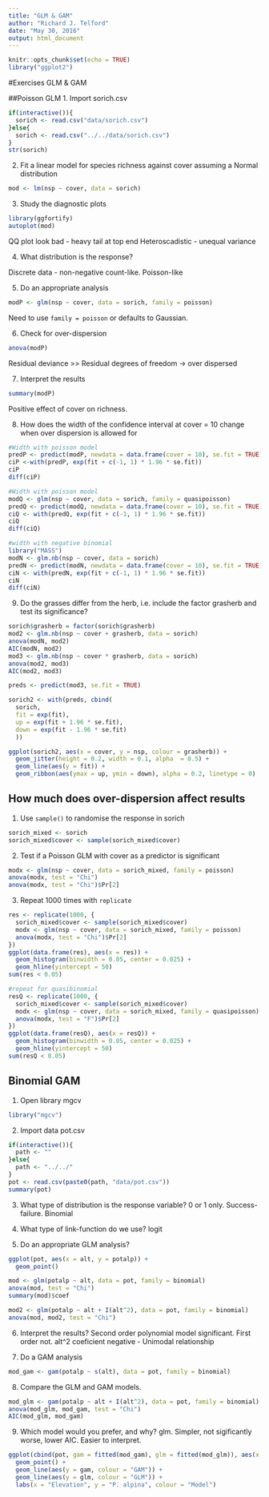 ```yaml
---
title: "GLM & GAM"
author: "Richard J. Telford"
date: "May 30, 2016"
output: html_document
---
```


```r
knitr::opts_chunk$set(echo = TRUE)
library("ggplot2")
```

#Exercises GLM & GAM

##Poisson GLM
1. Import sorich.csv
```r
if(interactive()){
  sorich <- read.csv("data/sorich.csv")
}else{
  sorich <- read.csv("../../data/sorich.csv")
}
str(sorich)
```

2. Fit a linear model for species richness against cover assuming a Normal distribution
```r
mod <- lm(nsp ~ cover, data = sorich)
```

3. Study the diagnostic plots
```r
library(ggfortify)
autoplot(mod)
```

QQ plot look bad - heavy tail at top end
Heteroscadistic - unequal variance

4. What distribution is the response?

Discrete data - non-negative count-like. Poisson-like 

5. Do an appropriate analysis
```r
modP <- glm(nsp ~ cover, data = sorich, family = poisson)
```
Need to use `family = poisson` or defaults to Gaussian.

6. Check for over-dispersion
```r
anova(modP)
```
Residual deviance >> Residual degrees of freedom -> over dispersed

7. Interpret the results
```r
summary(modP)
```
Positive effect of cover on richness.

8. How does the width of the confidence interval at cover = 10 change when over dispersion is allowed for
```r
#Width with poisson model
predP <- predict(modP, newdata = data.frame(cover = 10), se.fit = TRUE)
ciP <-with(predP, exp(fit + c(-1, 1) * 1.96 * se.fit))
ciP
diff(ciP)

#Width with poisson model
modQ <- glm(nsp ~ cover, data = sorich, family = quasipoisson)
predQ <- predict(modQ, newdata = data.frame(cover = 10), se.fit = TRUE)
ciQ <- with(predQ, exp(fit + c(-1, 1) * 1.96 * se.fit))
ciQ
diff(ciQ)

#width with negative binomial          
library("MASS") 
modN <- glm.nb(nsp ~ cover, data = sorich)
predN <- predict(modN, newdata = data.frame(cover = 10), se.fit = TRUE)
ciN <- with(predN, exp(fit + c(-1, 1) * 1.96 * se.fit))
ciN
diff(ciN)
```


9. Do the grasses differ from the herb, i.e. include the factor grasherb and test its significance?
```r
sorich$grasherb = factor(sorich$grasherb)
mod2 <- glm.nb(nsp ~ cover + grasherb, data = sorich)
anova(modN, mod2)
AIC(modN, mod2)
mod3 <- glm.nb(nsp ~ cover * grasherb, data = sorich)
anova(mod2, mod3)
AIC(mod2, mod3)

preds <- predict(mod3, se.fit = TRUE)

sorich2 <- with(preds, cbind(
  sorich,
  fit = exp(fit),
  up = exp(fit + 1.96 * se.fit),
  down = exp(fit - 1.96 * se.fit)
  ))

ggplot(sorich2, aes(x = cover, y = nsp, colour = grasherb)) +
  geom_jitter(height = 0.2, width = 0.1, alpha  = 0.5) +
  geom_line(aes(y = fit)) +
  geom_ribbon(aes(ymax = up, ymin = down), alpha = 0.2, linetype = 0)

```



## How much does over-dispersion affect results
1. Use `sample()` to randomise the response in sorich
```r
sorich_mixed <- sorich
sorich_mixed$cover <- sample(sorich_mixed$cover)
```

2. Test if a Poisson GLM with cover as a predictor is significant
```r
modx <- glm(nsp ~ cover, data = sorich_mixed, family = poisson)
anova(modx, test = "Chi")
anova(modx, test = "Chi")$Pr[2]
```

3. Repeat 1000 times with `replicate`
```r
res <- replicate(1000, {
  sorich_mixed$cover <- sample(sorich_mixed$cover)
  modx <- glm(nsp ~ cover, data = sorich_mixed, family = poisson)
  anova(modx, test = "Chi")$Pr[2]
})
ggplot(data.frame(res), aes(x = res)) + 
  geom_histogram(binwidth = 0.05, center = 0.025) + 
  geom_hline(yintercept = 50)
sum(res < 0.05)

#repeat for quasibinomial
resQ <- replicate(1000, {
  sorich_mixed$cover <- sample(sorich_mixed$cover)
  modx <- glm(nsp ~ cover, data = sorich_mixed, family = quasipoisson)
  anova(modx, test = "F")$Pr[2]
})
ggplot(data.frame(resQ), aes(x = resQ)) + 
  geom_histogram(binwidth = 0.05, center = 0.025) + 
  geom_hline(yintercept = 50)
sum(resQ < 0.05)
```

## Binomial GAM

1. Open library mgcv
```r
library("mgcv")
```

2. Import data pot.csv
```r
if(interactive()){
  path <- ""
}else{
  path <- "../../"
}
pot <- read.csv(paste0(path, "data/pot.csv"))
summary(pot)
```

3. What type of distribution is the response variable?
0 or 1 only. Success-failure. Binomial

4. What type of link-function do we use?
logit

5. Do an appropriate GLM analysis?
```r
ggplot(pot, aes(x = alt, y = potalp)) +
  geom_point()

mod <- glm(potalp ~ alt, data = pot, family = binomial)
anova(mod, test = "Chi")
summary(mod)$coef

mod2 <- glm(potalp ~ alt + I(alt^2), data = pot, family = binomial)
anova(mod, mod2, test = "Chi")
```

6. Interpret the results?
Second order polynomial model significant. First order not. alt^2 coeficient negative - Unimodal relationship

7. Do a GAM analysis
```r
mod_gam <- gam(potalp ~ s(alt), data = pot, family = binomial)
```

8. Compare the GLM and GAM models.
```r
mod_glm <- gam(potalp ~ alt + I(alt^2), data = pot, family = binomial)
anova(mod_glm, mod_gam, test = "Chi")
AIC(mod_glm, mod_gam)

```

9. Which model would you prefer, and why?
glm. Simpler, not sigificantly worse, lower AIC. Easier to interpret.

```r
ggplot(cbind(pot, gam = fitted(mod_gam), glm = fitted(mod_glm)), aes(x = alt, y = potalp)) +
  geom_point() +
  geom_line(aes(y = gam, colour = "GAM")) +
  geom_line(aes(y = glm, colour = "GLM")) +
  labs(x = "Elevation", y = "P. alpina", colour = "Model")
```

